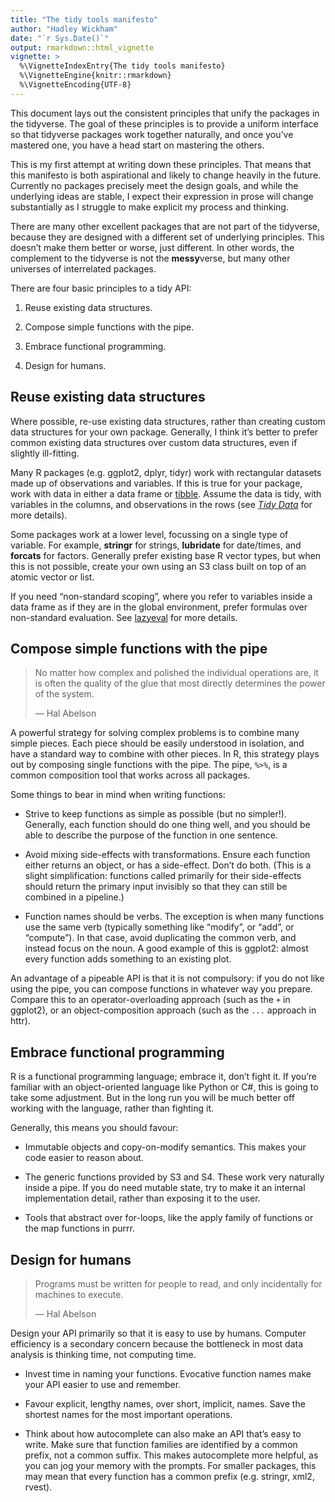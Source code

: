 ```yaml
---
title: "The tidy tools manifesto"
author: "Hadley Wickham"
date: "`r Sys.Date()`"
output: rmarkdown::html_vignette
vignette: >
  %\VignetteIndexEntry{The tidy tools manifesto}
  %\VignetteEngine{knitr::rmarkdown}
  %\VignetteEncoding{UTF-8}
---
```


This document lays out the consistent principles that unify the packages in the tidyverse. The goal of these principles is to provide a uniform interface so that tidyverse packages work together naturally, and once you've mastered one, you have a head start on mastering the others.

This is my first attempt at writing down these principles. That means that this manifesto is both aspirational and likely to change heavily in the future. Currently no packages precisely meet the design goals, and while the underlying ideas are stable, I expect their expression in prose will change substantially as I struggle to make explicit my process and thinking.

There are many other excellent packages that are not part of the tidyverse, because they are designed with a different set of underlying principles. This doesn't make them better or worse, just different. In other words, the complement to the tidyverse is not the **messy**verse, but many other universes of interrelated packages.

There are four basic principles to a tidy API:

1.  Reuse existing data structures.

1.  Compose simple functions with the pipe.

1.  Embrace functional programming.

1.  Design for humans.

## Reuse existing data structures

Where possible, re-use existing data structures, rather than creating custom data structures for your own package. Generally, I think it's better to prefer common existing data structures over custom data structures, even if slightly ill-fitting.

Many R packages (e.g. ggplot2, dplyr, tidyr) work with rectangular datasets made up of observations and variables. If this is true for your package, work with data in either a data frame or [tibble](https://github.com/hadley/tibble/). Assume the data is tidy, with  variables in the columns, and observations in the rows (see [_Tidy Data_](https://www.jstatsoft.org/article/view/v059i10) for more details).

Some packages work at a lower level, focussing on a single type of variable. For example, __stringr__ for strings, __lubridate__ for date/times, and __forcats__ for factors. Generally prefer existing base R vector types, but when this is not possible, create your own using an S3 class built on top of an atomic vector or list. 

If you need "non-standard scoping", where you refer to variables inside a data frame as if they are in the global environment, prefer formulas over non-standard evaluation. See [lazyeval](http://rpubs.com/hadley/lazyeval) for more details.

## Compose simple functions with the pipe

> No matter how complex and polished the individual operations are, 
> it is often the quality of the glue that most directly determines 
> the power of the system. 
>
> --- Hal Abelson

A powerful strategy for solving complex problems is to combine many simple pieces. Each piece should be easily understood in isolation, and have a standard way to combine with other pieces. In R, this strategy plays out by composing single functions with the pipe. The pipe, `%>%`, is a common composition tool that works across all packages.

Some things to bear in mind when writing functions:

*   Strive to keep functions as simple as possible (but no simpler!).
    Generally, each function should do one thing well, and you should be 
    able to describe the purpose of the function in one sentence. 

*   Avoid mixing side-effects with transformations. Ensure each function
    either returns an object, or has a side-effect. Don't do both.
    (This is a slight simplification: functions called primarily for 
    their side-effects should return the primary input invisibly so that
    they can still be combined in a pipeline.)

*   Function names should be verbs. The exception is when many functions 
    use the same verb (typically something like "modify", or "add", or
    "compute"). In that case, avoid duplicating the common verb, and instead
    focus on the noun. A good example of this is ggplot2: almost every
    function adds something to an existing plot.

An advantage of a pipeable API is that it is not compulsory: if you do not like using the pipe, you can compose functions in whatever way you prepare. Compare this to an operator-overloading approach (such as the `+` in ggplot2), or an object-composition approach (such as the `...` approach in httr). 

## Embrace functional programming

R is a functional programming language; embrace it, don't fight it. If you're familiar with an object-oriented language like Python or C#, this is going to take some adjustment. But in the long run you will be much better off working with the language, rather than fighting it.

Generally, this means you should favour:

*   Immutable objects and copy-on-modify semantics. This makes your code
    easier to reason about.

*   The generic functions provided by S3 and S4. These work very naturally
    inside a pipe. If you do need mutable state, try to make it an internal
    implementation detail, rather than exposing it to the user.

*   Tools that abstract over for-loops, like the apply family of functions
    or the map functions in purrr. 

## Design for humans

> Programs must be written for people to read, and only incidentally
> for machines to execute.
> 
> --- Hal Abelson

Design your API primarily so that it is easy to use by humans. Computer efficiency is a secondary concern because the bottleneck in most data analysis is thinking time, not computing time.

*   Invest time in naming your functions. Evocative function names 
    make your API easier to use and remember.

*   Favour explicit, lengthy names, over short, implicit, names. 
    Save the shortest names for the most important operations.

*   Think about how autocomplete can also make an API that's easy to 
    write. Make sure that function families are identified by a 
    common prefix, not a common suffix. This makes autocomplete more
    helpful, as you can jog your memory with the prompts. For smaller
    packages, this may mean that every function has a common prefix 
    (e.g. stringr, xml2, rvest).
